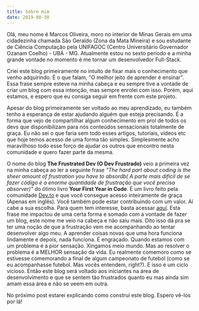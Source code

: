 ```yaml
---
title: Sobre mim
date: 2019-08-30
---
```


Olá, meu nome é Marcos Oliveira, moro no interior de Minas Gerais em uma cidadezinha chamada São Geraldo (Zona da Mata Mineira)
 e sou estudante de Ciência Computação pela UNIFAGOC (Centro Universitário Governador Ozanam Coelho) - UBÁ - MG. Atualmente estou no sexto período e a minha grande vontade no momento é me tornar um desenvolvedor Full-Stack.

Criei este blog primeiramente no intuito de fixar mais o conhecimento que venho adquirindo. É o que falam, "O melhor jeito de aprender é ensinar". Essa frase sempre esteve na minha cabeça e eu sempre tive a vontade de criar um blog com essa intenção, mas sempre enrolei com isso. Porém, aqui estamos, e espero que eu consiga seguir em frente com este projeto.

Apesar do blog primeiramente ser voltado ao meu aprendizado, eu também tenho a esperança de estar ajudando alguém que esteja precisando. É a forma que vejo de compartilhar algum conhecimento em prol de todos os devs que disponibilizam para nós conteúdos sensacionais totalmente de graça. Eu não sei o que faria sem todo esses artigos, tutoriais, vídeos etc que hoje temos acesso de uma forma tão simples. Simplesmente acho maravilhoso todo esse forço de ajudar os outros que encontro nesta comunidade e quero fazer parte da mesma.

O nome do blog **The Frustrated Dev (O Dev Frustrado)** veio a primeira vez na minha cabeça ao ler a seguinte frase *"The hard part about coding is the sheer amount of frustration you have to absordb(
A parte mais difícil de se fazer código é a enorme quantidade de frustração que você precisa absorver)"* do ótimo livro **Your First Year in Code**.
É um livro feito pela comunidade [Dev.to](https://dev.to/) e que você consegue acesso inteiramente de graça (Apenas em inglês). Você também pode estar contribuindo com um valor. Aí cabe a sua escolha.
Para quem tem interesse, basta acessar [aqui](https://leanpub.com/firstyearincode). Esta frase me impactou de uma certa forma e somado com a vontade de fazer um blog, este nome me veio na cabeça e não saiu mais. Dito isso dá pra se ter uma noção de que a frustração vem me acompanhando ao tentar desenvolver algo meu. A aprender coisas novas que uma hora funciona lindamente e depois, nada funciona. É engraçado. Quando estamos com um problema é a pior sensação. Xingamos meio mundo. Mas ao resolver o problema é a MELHOR sensação da vida. Eu realmente comemoro como se estivesse comemorando a final de algum campeonato de futebol (como se eu acompanhasse futebol. Mas vocês entendem, right?). E isso é um ciclo vicioso.
Então este blog será voltado aos iniciantes na área de desenvolvimento e que se sentem tão frustrados quanto eu mas ainda sim amam essa área e não se veem em outra.

No próximo post estarei explicando como construí este blog. Espero vê-los por lá!